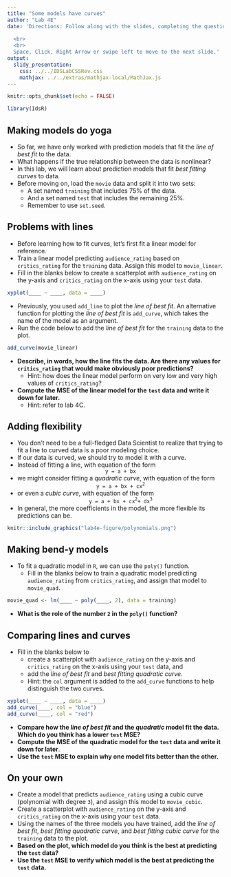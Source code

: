 ```yaml
---
title: "Some models have curves"
author: "Lab 4E"
date: 'Directions: Follow along with the slides, completing the questions in <font color=#25679E><b>blue</b></font> on your computer, and answering the questions in **red** in your journal.  
  
  <br>
  <br>
  Space, Click, Right Arrow or swipe left to move to the next slide.'
output: 
  slidy_presentation: 
    css: ../../IDSLabCSSRev.css
    mathjax: ../../extras/mathjax-local/MathJax.js
---
```


```r
knitr::opts_chunk$set(echo = FALSE)
```

```r
library(IdsR)
```

## Making models do yoga

- So far, we have only worked with prediction models that fit the _line of best fit_ to the data.
- What happens if the true relationship between the data is nonlinear?
- In this lab, we will learn about prediction models that fit _best fitting curves_ to data.
- <span class="blue">Before moving on, load the `movie` data and split it into two sets:</span>
    - <span class="blue">A set named `training` that includes 75% of the data.</span>
    - <span class="blue">And a set named `test` that includes the remaining 25%.</span>
    - <span class="blue">Remember to use `set.seed`.</span>


## Problems with lines

- Before learning how to fit curves, let's first fit a linear model for reference.
- <span class="blue">Train a linear model predicting `audience_rating` based on `critics_rating` for the `training` data. Assign this model to `movie_linear`.</span>
- <span class="blue">Fill in the blanks below to create a scatterplot with `audience_rating` on the y-axis and `critics_rating` on the x-axis using your `test` data.</span>
    
```r
xyplot(____ ~ ____, data = ____)
```

- Previously, you used `add_line` to plot the _line of best fit_. An alternative function for plotting the _line of best fit_ is `add_curve`, which takes the name of the model as an argument.
- <span class="blue">Run the code below to add the _line of best fit_ for the `training` data to the plot.</span>

```r
add_curve(movie_linear)
```

- **Describe, in words, how the line fits the data. Are there any values for `critics_rating` that would make obviously poor predictions?**
    - Hint: how does the linear model perform on very low and very high values of `critics_rating`?
- **Compute the MSE of the linear model for the `test` data and write it down for later.**
    - Hint: refer to lab 4C.


## Adding flexibility

- You don't need to be a full-fledged Data Scientist to realize that trying to fit a line to curved data is a poor modeling choice.
- If our data is curved, we should try to model it with a curve.
- Instead of fitting a line, with equation of the form
<center>`y = a + bx`</center>
- we might consider fitting a _quadratic curve_, with equation of the form
<center>`y = a + bx + cx`<sup>`2`</sup></center>
- or even a _cubic curve_, with equation of the form
<center>`y = a + bx + cx`<sup>`2`</sup>`  + dx`<sup>`3`</sup></center>
- In general, the more coefficients in the model, the more flexible its predictions can be.

```r
knitr::include_graphics("lab4e-figure/polynomials.png")
```


## Making bend-y models

- To fit a quadratic model in `R`, we can use the `poly()` function.
    - <span class="blue">Fill in the blanks below to train a quadratic model predicting `audience_rating` from `critics_rating`, and assign that model to `movie_quad`.</span>

```r
movie_quad <- lm(____ ~ poly(____, 2), data = training)
```

- **What is the role of the number `2` in the `poly()` function?**

## Comparing lines and curves

- <span class="blue">Fill in the blanks below to</span>
    - <span class="blue">create a scatterplot with `audience_rating` on the y-axis and `critics_rating` on the x-axis using your `test` data, and</span>
    - <span class="blue">add the _line of best fit_ and _best fitting quadratic curve_.</span>
    - Hint: the `col` argument is added to the `add_curve` functions to help distinguish the two curves.
    
```r
xyplot(____ ~ ____, data = ____)
add_curve(____, col = "blue")
add_curve(____, col = "red")
```

- **Compare how the _line of best fit_ and the _quadratic_ model fit the data. Which do you think has a lower `test` MSE?**
- **Compute the MSE of the quadratic model for the `test` data and write it down for later**.
- **Use the `test` MSE to explain why one model fits better than the other.**

## On your own

- <span class="blue">Create a model that predicts `audience_rating` using a cubic curve (polynomial with degree `3`), and assign this model to `movie_cubic`.</span>
- <span class="blue">Create a scatterplot with `audience_rating` on the y-axis and `critics_rating` on the x-axis using your `test` data.</span>
- <span class="blue">Using the names of the three models you have trained, add the _line of best fit_, _best fitting quadratic curve_, and _best fitting cubic curve_ for the `training` data to the plot.</span>
- **Based on the plot, which model do you think is the best at predicting the `test` data?**
- **Use the `test` MSE to verify which model is the best at predicting the `test` data.**
